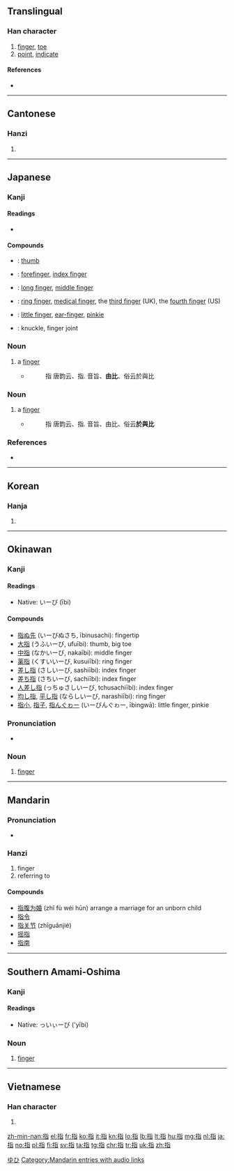 ==Translingual==

===Han character===
{{Han char|rn=64|rad=手|as=06|sn=9|four=51061|canj=QPA|ids=⿰扌旨}}

# [[finger]], [[toe]]
# [[point]], [[indicate]]

====References====
* {{Han ref|kx=0429.200|dkj=12034|dj=0778.150|hdz=31873.050|uh=6307|ud=25351|bh=ABFC|bd=44028}}

----

==Cantonese==

===Hanzi===
{{yue-hanzi|jyut=zi2|y=ji2}}

# {{defn|lang=yue|sort=手06}}

----

==Japanese==

===Kanji===
{{ja-kanji|grade=3|rs=手06}}

====Readings====
* {{ja-readings|goon=[[し]] (shi)|kanon=[[し]] (shi)|nanori=[[むね]] (mune)|kun=[[ゆび]] (yubi), [[さす]] (sasu)}}

====Compounds====
* {{ja-r|親指|おやゆび}}: [[thumb]]
* {{ja-r|人差し指|ひとさしゆび}}: [[forefinger]], [[index finger]]
* {{ja-r|中指|なかゆび}}: [[long finger]], [[middle finger]]
* {{ja-r|薬指|くすりゆび}}: [[ring finger]], [[medical finger]], the [[third finger]] (UK), the [[fourth finger]] (US)
* {{ja-r|小指|こゆび}}: [[little finger]], [[ear-finger]], [[pinkie]]
* {{ja-r|指関節|ゆびかんせつ}}:  knuckle, finger joint

===Noun===
{{ja-noun|ゆび|count=本}}

# a [[finger]]
#* {{RQ:Wamyō Ruijushō|2|38}}
#*: 指 唐韵云、指. 音旨、'''由比'''、俗云於與比

===Noun===
{{ja-noun|および}}

# a [[finger]]
#* {{RQ:Wamyō Ruijushō|2|38}}
#*: 指 唐韵云、指. 音旨、由比、俗云'''於與比'''

===References===
* {{R:Wamyō Ruijushō}}

[[Category:1000 Japanese basic words|ゆひ]]
{{catlangcode|ja|Fingers|Anatomy|sort=ゆひ}}

----

==Korean==

===Hanja===
{{ko-hanja|hangeul=지|eumhun=|rv=ji|mr=chi|y=ci}}

# {{defn|lang=ko|sort=手06}}

----

==Okinawan==
===Kanji===
{{head|ryu|kanji}}

====Readings====
* Native: いーび (ībi)

====Compounds====
* [[指ぬ先]] (いーびぬさち, ībinusachi): fingertip
* [[大指]] (うふいーび, ufuībi): thumb, big toe
* [[中指]] (なかいーび, nakaībi): middle finger
* [[薬指]] (くすいいーび, kusuiībi): ring finger
* [[差し指]] (さしいーび, sashiībi): index finger
* [[差ち指]] (さちいーび, sachiībi): index finger
* [[人差し指]] (っちゅさしいーび, tchusachiībi): index finger
* [[均し指]], [[平し指]] (ならしいーび, narashiībi): ring finger
* [[指小]], [[指子]], [[指んぐゎー]] (いーびんぐゎー, ībingwā): little finger, pinkie

===Pronunciation===
* {{IPA|/ʔiːbi/|lang=ryu}}

===Noun===
{{head|ryu|noun|hiragana|いーび|romaji|ībi}}

# [[finger]]

----

==Mandarin==

===Pronunciation===
* {{audio|zh-zhǐ.ogg|audio|lang=cmn}}

===Hanzi===
{{cmn-hanzi|pin=[[zhǐ]] ([[zhi3]])|wg=chih<sup>3</sup>}}

# finger
# referring to

====Compounds====
* [[指腹为婚]] (zhǐ fù wéi hūn) arrange a marriage for an unborn child
* [[指令]]
* [[指关节]] (zhīguānjié)
* [[摇指]]
* [[指南]]

[[Category:Mandarin entries with audio links]]

----

==Southern Amami-Oshima==
===Kanji===
{{head|ams|kanji}}

====Readings====
* Native: っいぃーび ('yībi)

===Noun===
{{head|ryu|noun|hiragana|っいぃーび|romaji|'yībi}}

# [[finger]]

----

==Vietnamese==

===Han character===
{{vi-hantu|[[chỉ]], [[xỉ]], [[chỏ]]|rs=手06}}

# {{defn|lang=vi|sort=手06}}

[[zh-min-nan:指]]
[[el:指]]
[[fr:指]]
[[ko:指]]
[[it:指]]
[[kn:指]]
[[lo:指]]
[[lb:指]]
[[lt:指]]
[[hu:指]]
[[mg:指]]
[[nl:指]]
[[ja:指]]
[[no:指]]
[[pl:指]]
[[fi:指]]
[[sv:指]]
[[ta:指]]
[[tg:指]]
[[chr:指]]
[[tr:指]]
[[uk:指]]
[[zh:指]]